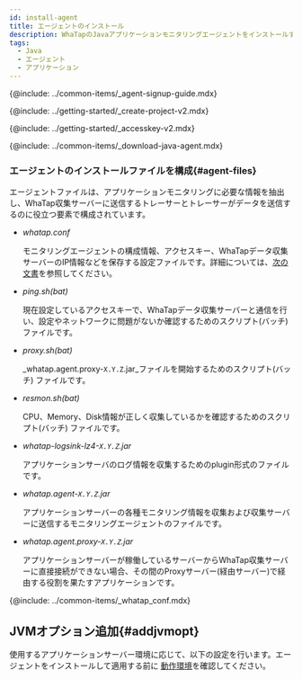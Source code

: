 ```yaml
---
id: install-agent
title: エージェントのインストール
description: WhaTapのJavaアプリケーションモニタリングエージェントをインストールするのに必要なすべてのステップを詳しく説明します。この文書では、エージェントのダウンロードとインストール、構成ファイル、エージェントのデフォルト設定方法を案内します。
tags:
  - Java
  - エージェント
  - アプリケーション
---
```


{@include: ../common-items/_agent-signup-guide.mdx}   

<Youtube ko='2ypjaWhN_VY' en='MnWbsoXw4VE' ja='MnWbsoXw4VE' />

{@include: ../getting-started/_create-project-v2.mdx}

{@include: ../getting-started/_accesskey-v2.mdx} 

{@include: ../common-items/_download-java-agent.mdx}

### エージェントのインストールファイルを構成{#agent-files}

エージェントファイルは、アプリケーションモニタリングに必要な情報を抽出し、WhaTap収集サーバーに送信するトレーサーとトレーサーがデータを送信するのに役立つ要素で構成されています。

- _whatap.conf_

  モニタリングエージェントの構成情報、アクセスキー、WhaTapデータ収集サーバーのIP情報などを保存する設定ファイルです。詳細については、[次の文書](set-agent)を参照してください。

- _ping.sh(bat)_

  現在設定しているアクセスキーで、WhaTapデータ収集サーバーと通信を行い、設定やネットワークに問題がないか確認するためのスクリプト(バッチ)ファイルです。

- _proxy.sh(bat)_

  _whatap.agent.proxy-`X.Y.Z`.jar_ファイルを開始するためのスクリプト(バッチ) ファイルです。

- _resmon.sh(bat)_

  CPU、Memory、Disk情報が正しく収集しているかを確認するためのスクリプト(バッチ) ファイルです。

- _whatap-logsink-lz4-`X.Y.Z`.jar_

  アプリケーションサーバのログ情報を収集するためのplugin形式のファイルです。

- _whatap.agent-`X.Y.Z`.jar_

  アプリケーションサーバーの各種モニタリング情報を収集および収集サーバーに送信するモニタリングエージェントのファイルです。

- _whatap.agent.proxy-`X.Y.Z`.jar_

  アプリケーションサーバーが稼働しているサーバーからWhaTap収集サーバーに直接接続ができない場合、その間のProxyサーバー(経由サーバー)で経由する役割を果たすアプリケーションです。

{@include: ../common-items/_whatap_conf.mdx}

## JVMオプション追加{#addjvmopt}

使用するアプリケーションサーバー環境に応じて、以下の設定を行います。エージェントをインストールして適用する前に [動作環境](supported-spec)を確認してください。

<DocCardList/>
